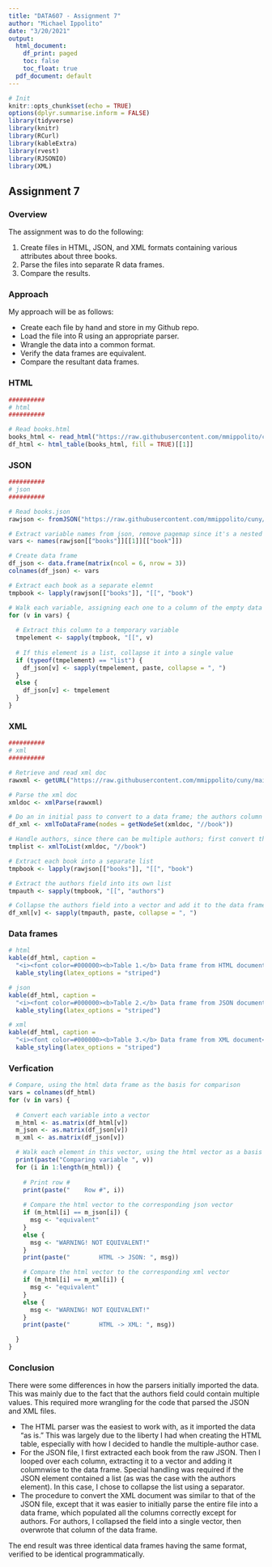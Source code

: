 ```yaml
---
title: "DATA607 - Assignment 7"
author: "Michael Ippolito"
date: "3/20/2021"
output:
  html_document:
    df_print: paged
    toc: false
    toc_float: true
  pdf_document: default
---
```


```r
# Init
knitr::opts_chunk$set(echo = TRUE)
options(dplyr.summarise.inform = FALSE)
library(tidyverse)
library(knitr)
library(RCurl)
library(kableExtra)
library(rvest)
library(RJSONIO)
library(XML)
```

## Assignment 7 {.tabset}

### Overview

The assignment was to do the following:

1. Create files in HTML, JSON, and XML formats containing various attributes about three books.
2. Parse the files into separate R data frames.
3. Compare the results.

### Approach

My approach will be as follows:

* Create each file by hand and store in my Github repo.
* Load the file into R using an appropriate parser.
* Wrangle the data into a common format.
* Verify the data frames are equivalent.
* Compare the resultant data frames.

### HTML

```r

##########
# html
##########

# Read books.html
books_html <- read_html("https://raw.githubusercontent.com/mmippolito/cuny/main/data607/assignment7/books.html", encoding = "UTF-8")
df_html <- html_table(books_html, fill = TRUE)[[1]]

```

### JSON

```r

##########
# json
##########

# Read books.json
rawjson <- fromJSON("https://raw.githubusercontent.com/mmippolito/cuny/main/data607/assignment7/books.json", simplifyVector = TRUE)

# Extract variable names from json, remove pagemap since it's a nested list that we don't care about
vars <- names(rawjson[["books"]][[1]][["book"]])

# Create data frame
df_json <- data.frame(matrix(ncol = 6, nrow = 3))
colnames(df_json) <- vars

# Extract each book as a separate elemnt
tmpbook <- lapply(rawjson[["books"]], "[[", "book")

# Walk each variable, assigning each one to a column of the empty data frame
for (v in vars) {
  
  # Extract this column to a temporary variable
  tmpelement <- sapply(tmpbook, "[[", v)
  
  # If this element is a list, collapse it into a single value
  if (typeof(tmpelement) == "list") {
    df_json[v] <- sapply(tmpelement, paste, collapse = ", ")
  }
  else {
    df_json[v] <- tmpelement
  }
}

```

### XML

```r

##########
# xml
##########

# Retrieve and read xml doc
rawxml <- getURL("https://raw.githubusercontent.com/mmippolito/cuny/main/data607/assignment7/books.xml")

# Parse the xml doc
xmldoc <- xmlParse(rawxml)

# Do an in initial pass to convert to a data frame; the authors column will require further handling
df_xml <- xmlToDataFrame(nodes = getNodeSet(xmldoc, "//book"))

# Handle authors, since there can be multiple authors; first convert the whole xml doc to a list
tmplist <- xmlToList(xmldoc, "//book")

# Extract each book into a separate list
tmpbook <- lapply(rawjson[["books"]], "[[", "book")

# Extract the authors field into its own list
tmpauth <- sapply(tmpbook, "[[", "authors")

# Collapse the authors field into a vector and add it to the data frame
df_xml[v] <- sapply(tmpauth, paste, collapse = ", ")

```

### Data frames

```r

# html
kable(df_html, caption = 
  "<i><font color=#000000><b>Table 1.</b> Data frame from HTML document</font></i>") %>% 
  kable_styling(latex_options = "striped")

# json
kable(df_html, caption = 
  "<i><font color=#000000><b>Table 2.</b> Data frame from JSON document</font></i>") %>% 
  kable_styling(latex_options = "striped")

# xml
kable(df_html, caption = 
  "<i><font color=#000000><b>Table 3.</b> Data frame from XML document</font></i>") %>% 
  kable_styling(latex_options = "striped")


```

### Verfication

```r

# Compare, using the html data frame as the basis for comparison
vars = colnames(df_html)
for (v in vars) {
  
  # Convert each variable into a vector
  m_html <- as.matrix(df_html[v])
  m_json <- as.matrix(df_json[v])
  m_xml <- as.matrix(df_json[v])

  # Walk each element in this vector, using the html vector as a basis
  print(paste("Comparing variable ", v))
  for (i in 1:length(m_html)) {
    
    # Print row #
    print(paste("    Row #", i))
    
    # Compare the html vector to the corresponding json vector
    if (m_html[i] == m_json[i]) {
      msg <- "equivalent"
    }
    else {
      msg <- "WARNING! NOT EQUIVALENT!"
    }
    print(paste("        HTML -> JSON: ", msg))

    # Compare the html vector to the corresponding xml vector
    if (m_html[i] == m_xml[i]) {
      msg <- "equivalent"
    }
    else {
      msg <- "WARNING! NOT EQUIVALENT!"
    }
    print(paste("        HTML -> XML: ", msg))

  }
}

```

### Conclusion

There were some differences in how the parsers initially imported the data. This was mainly due to the fact that the authors field could contain multiple values. This required more wrangling for the code that parsed the JSON and XML files.

* The HTML parser was the easiest to work with, as it imported the data "as is." This was largely due to the liberty I had when creating the HTML table, especially with how I decided to handle the multiple-author case.
* For the JSON file, I first extracted each book from the raw JSON. Then I looped over each column, extracting it to a vector and adding it columnwise to the data frame. Special handling was required if the JSON element contained a list (as was the case with the authors element). In this case, I chose to collapse the list using a separator.
* The procedure to convert the XML document was similar to that of the JSON file, except that it was easier to initially parse the entire file into a data frame, which populated all the columns correctly except for authors. For authors, I collapsed the field into a single vector, then overwrote that column of the data frame.

The end result was three identical data frames having the same format, verified to be identical programmatically.
